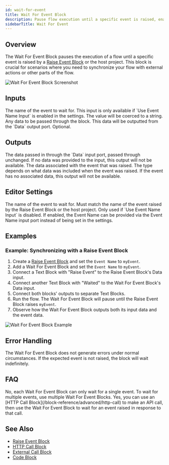 ```yaml
---
id: wait-for-event
title: Wait For Event Block
description: Pause flow execution until a specific event is raised, enabling synchronization with external actions or other parts of the flow
sidebarTitle: Wait For Event
---
```


## Overview

The Wait For Event Block pauses the execution of a flow until a specific event is raised by a [Raise Event Block](/block-reference/advanced/raise-event) or the host project. This block is crucial for scenarios where you need to synchronize your flow with external actions or other parts of the flow.

<Frame>
  <img src="./assets/wait-for-event.png" alt="Wait For Event Block Screenshot" />
</Frame>

## Inputs

<ParamField path="Event Name" type="string">
  The name of the event to wait for. This input is only available if `Use Event Name Input` is enabled in the settings. The value will be coerced to a string.
</ParamField>

<ParamField path="Data" type="any">
  Any data to be passed through the block. This data will be outputted from the `Data` output port. Optional.
</ParamField>

## Outputs

<ResponseField name="Data" type="any">
  The data passed in through the `Data` input port, passed through unchanged. If no data was provided to the input, this output will not be available.
</ResponseField>

<ResponseField name="Event Data" type="any">
  The data associated with the event that was raised. The type depends on what data was included when the event was raised. If the event has no associated data, this output will not be available.
</ResponseField>

## Editor Settings

<ParamField path="Event Name" type="string" default="continue">
  The name of the event to wait for. Must match the name of the event raised by the Raise Event Block or the host project. Only used if `Use Event Name Input` is disabled.
</ParamField>

<ParamField path="Use Event Name Input" type="boolean" default={false}>
  If enabled, the Event Name can be provided via the Event Name input port instead of being set in the settings.
</ParamField>

## Examples

### Example: Synchronizing with a Raise Event Block

1. Create a [Raise Event Block](/block-reference/advanced/raise-event) and set the `Event Name` to `myEvent`.
2. Add a Wait For Event Block and set the `Event Name` to `myEvent`.
3. Connect a Text Block with "Raise Event" to the Raise Event Block's Data input.
4. Connect another Text Block with "Waited" to the Wait For Event Block's Data input.
5. Connect both blocks' outputs to separate Text Blocks.
6. Run the flow. The Wait For Event Block will pause until the Raise Event Block raises `myEvent`.
7. Observe how the Wait For Event Block outputs both its input data and the event data.

<Frame>
  <img src="./assets/wait-for-event-example-01.png" alt="Wait For Event Block Example" />
</Frame>

## Error Handling

The Wait For Event Block does not generate errors under normal circumstances. If the expected event is not raised, the block will wait indefinitely.

## FAQ

<AccordionGroup>
  <Accordion title="Can I use the Wait For Event Block to wait for multiple events?">
    No, each Wait For Event Block can only wait for a single event. To wait for multiple events, use multiple Wait For Event Blocks.
  </Accordion>

  <Accordion title="Can I use the Wait For Event Block with API calls?">
    Yes, you can use an [HTTP Call Block](/block-reference/advanced/http-call) to make an API call, then use the Wait For Event Block to wait for an event raised in response to that call.
  </Accordion>
</AccordionGroup>

## See Also

- [Raise Event Block](/block-reference/advanced/raise-event)
- [HTTP Call Block](/block-reference/advanced/http-call)
- [External Call Block](/block-reference/advanced/external-call)
- [Code Block](/block-reference/advanced/code)